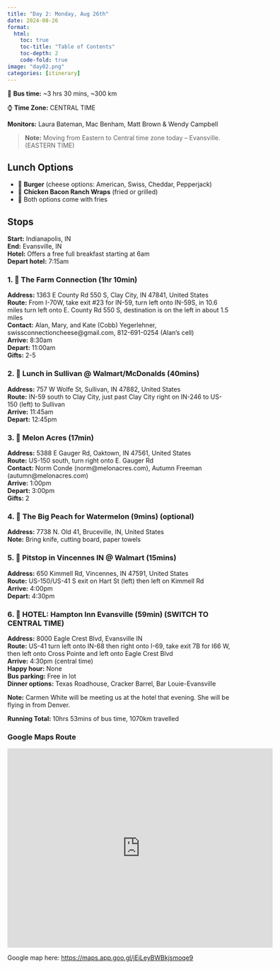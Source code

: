 ```yaml
---
title: "Day 2: Monday, Aug 26th"
date: 2024-08-26
format:
  html:
    toc: true
    toc-title: "Table of Contents"
    toc-depth: 2
    code-fold: true
image: "day02.png"
categories: [itinerary]
---
```


🚎 **Bus time:** \~3 hrs 30 mins, \~300 km

⌚ **Time Zone:** CENTRAL TIME

**Monitors:** Laura Bateman, Mac Benham, Matt Brown & Wendy Campbell

> **Note:** Moving from Eastern to Central time zone today -- Evansville. (EASTERN TIME)

## Lunch Options

-   🍔 **Burger** (cheese options: American, Swiss, Cheddar, Pepperjack)
-   🥪 **Chicken Bacon Ranch Wraps** (fried or grilled)
-   🍟 Both options come with fries

## Stops

**Start:** Indianapolis, IN\
**End:** Evansville, IN\
**Hotel:** Offers a free full breakfast starting at 6am\
**Depart hotel:** 7:15am

### 1. 🐄 **The Farm Connection** (1hr 10min)

**Address:** 1363 E County Rd 550 S, Clay City, IN 47841, United States\
**Route:** From I-70W, take exit #23 for IN-59, turn left onto IN-59S, in 10.6 miles turn left onto E. County Rd 550 S, destination is on the left in about 1.5 miles\
**Contact:** Alan, Mary, and Kate (Cobb) Yegerlehner, swissconnectioncheese\@gmail.com, 812-691-0254 (Alan's cell)\
**Arrive:** 8:30am\
**Depart:** 11:00am\
**Gifts:** 2-5

### 2. 🍔 **Lunch in Sullivan \@ Walmart/McDonalds** (40mins)

**Address:** 757 W Wolfe St, Sullivan, IN 47882, United States\
**Route:** IN-59 south to Clay City, just past Clay City right on IN-246 to US-150 (left) to Sullivan\
**Arrive:** 11:45am\
**Depart:** 12:45pm

### 3. 🍉 **Melon Acres** (17min)

**Address:** 5388 E Gauger Rd, Oaktown, IN 47561, United States\
**Route:** US-150 south, turn right onto E. Gauger Rd\
**Contact:** Norm Conde (norm\@melonacres.com), Autumn Freeman (autumn\@melonacres.com)\
**Arrive:** 1:00pm\
**Depart:** 3:00pm\
**Gifts:** 2

### 4. 🍉 **The Big Peach for Watermelon** (9mins) (optional)

**Address:** 7738 N. Old 41, Bruceville, IN, United States\
**Note:** Bring knife, cutting board, paper towels

### 5. 🛒 **Pitstop in Vincennes IN \@ Walmart** (15mins)

**Address:** 650 Kimmell Rd, Vincennes, IN 47591, United States\
**Route:** US-150/US-41 S exit on Hart St (left) then left on Kimmell Rd\
**Arrive:** 4:00pm\
**Depart:** 4:30pm

### 6. 🏨 **HOTEL:** Hampton Inn Evansville (59min) (SWITCH TO CENTRAL TIME)

**Address:** 8000 Eagle Crest Blvd, Evansville IN\
**Route:** US-41 turn left onto IN-68 then right onto I-69, take exit 7B for I66 W, then left onto Cross Pointe and left onto Eagle Crest Blvd\
**Arrive:** 4:30pm (central time)\
**Happy hour:** None\
**Bus parking:** Free in lot\
**Dinner options:** Texas Roadhouse, Cracker Barrel, Bar Louie-Evansville

**Note:** Carmen White will be meeting us at the hotel that evening. She will be flying in from Denver.

**Running Total:** 10hrs 53mins of bus time, 1070km travelled

### Google Maps Route

<iframe src="https://www.google.com/maps/embed?pb=!1m58!1m12!1m3!1d1360675.9006497539!2d-88.19692865130257!3d38.865290797129596!2m3!1f0!2f0!3f0!3m2!1i1024!2i768!4f13.1!4m43!3e0!4m5!1s0x886b50bcef7d9515%3A0x17d65e8eaaab3e56!2sHampton%20Inn%20Indianapolis%20Downtown%20Across%20from%20Circle%20Centre%2C%20105%20S%20Meridian%20St%2C%20Indianapolis%2C%20IN%2046225%2C%20United%20States!3m2!1d39.7653894!2d-86.15762699999999!4m5!1s0x886d08405320b46b%3A0x2e1b631ead8145d2!2s1363%20E%20County%20Rd%20550%20S%2C%20Clay%20City%2C%20IN%2047841%2C%20USA!3m2!1d39.307518!2d-87.08443!4m5!1s0x886d8f0bc6af23bd%3A0x3d177683e0b81ea3!2s757%20W%20Wolfe%20St%2C%20Sullivan%2C%20IN%2047882%2C%20USA!3m2!1d39.1010677!2d-87.4241124!4m5!1s0x886df3ebcd8fc6ad%3A0x18a0e9b4b66b4a84!2s5388%20E%20Gauger%20Rd%2C%20Oaktown%2C%20IN%2047561%2C%20USA!3m2!1d38.8926829!2d-87.4435984!4m5!1s0x886df9fc13072e21%3A0x29748f79bcfc368!2s7738%20Old%2041%20N%2C%20Bruceville%2C%20IN%2047516%2C%20USA!3m2!1d38.789457399999996!2d-87.4668812!4m5!1s0x886dffdf6e470307%3A0x5bd055cf5d83cccd!2s650%20Kimmell%20Rd%2C%20Vincennes%2C%20IN%2047591%2C%20USA!3m2!1d38.6626103!2d-87.5051464!4m5!1s0x886e2c993192dcfb%3A0x2ed89bf31175d8e0!2s8000%20Eagle%20Crest%20Blvd%2C%20Evansville%2C%20IN%2047715%2C%20USA!3m2!1d37.9755142!2d-87.45510449999999!5e1!3m2!1sen!2sca!4v1724290750107!5m2!1sen!2sca" width="600" height="450" style="border:0;" allowfullscreen loading="lazy" referrerpolicy="no-referrer-when-downgrade">

</iframe>

Google map here: <https://maps.app.goo.gl/jEjLeyBWBkjsmoqe9>
